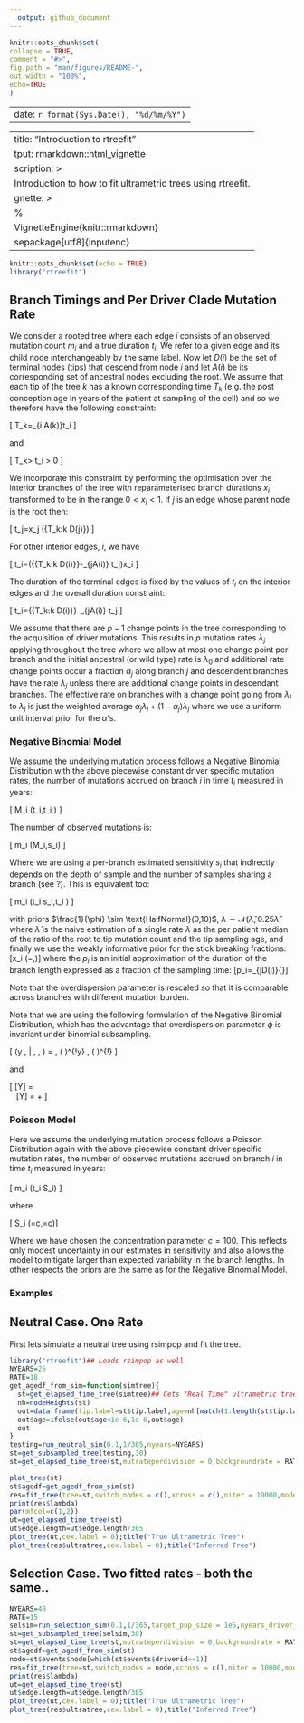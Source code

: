 ```yaml
---
  output: github_document
---
```


  <!-- README.md is generated from README.Rmd. Please edit that file -->

  ```r
knitr::opts_chunk$set(
  collapse = TRUE,
  comment = "#>",
  fig.path = "man/figures/README-",
  out.width = "100%",
  echo=TRUE
)
```
---
  date: `r format(Sys.Date(), "%d/%m/%Y")`
---
  ---
  title: "Introduction to rtreefit"
output: rmarkdown::html_vignette
description: >
  Introduction to how to fit ultrametric trees using rtreefit.
vignette: >
  %\VignetteIndexEntry{Introduction to rtreefit}
%\VignetteEngine{knitr::rmarkdown}
\usepackage[utf8]{inputenc}
---

  ```r
knitr::opts_chunk$set(echo = TRUE)
library("rtreefit")
```

## Branch Timings and Per Driver Clade Mutation Rate

We consider a rooted tree where each edge $i$ consists of an observed mutation count $m_i$ and a true duration $t_i$.  We refer to a given edge and its child node interchangeably by the same label. Now let $D(i)$ be the set of terminal nodes (tips) that descend from node $i$ and let $A(i)$ be its corresponding set of ancestral nodes excluding the root. We assume that each tip of the tree $k$ has a known corresponding time $T_k$ (e.g. the post conception age in years of the patient at sampling of the cell) and so we therefore have the following constraint:

  \[ T_k=\sum_{i \in A(k)}t_i \]

and

\[ T_k> t_i > 0 \]


We incorporate this constraint by performing the optimisation over the interior branches of the tree with reparameterised branch durations $x_i$  transformed to be in the range $0< x_i <1$.  If $j$  is an edge whose parent node is the root then:

  \[ t_j=x_j  \text{min}({T_k:k \in D(j)}) \]

For other interior edges, $i$, we have

\[ t_i=\left(\text{min}\left\{{T_k:k \in D(i)}\right\}-\sum_{j\in A(i)} t_j\right)x_i \]


The duration of the terminal edges is fixed by the values of $t_i$  on the interior edges and the overall duration constraint:

  \[ t_i=\text{min}\left\{{T_k:k \in D(i)}\right\}-\sum_{j\in A(i)} t_j \]

We assume that there are $p-1$ change points in the tree corresponding to the acquisition of driver mutations.  This results in $p$ mutation rates $\lambda_j$ applying throughout the tree where we allow at most one change point per branch and the initial ancestral (or wild type) rate is  $\lambda_0$ and additional rate change points occur a fraction $\alpha_j$ along branch $j$ and descendent branches have the rate $\lambda_j$ unless there are additional change points in descendant branches.  The effective rate on branches with a change point going from $\lambda_l$ to  $\lambda_j$ is just the weighted average $\alpha_j \lambda_l+(1-\alpha_j)\lambda_j$ where we use a uniform unit interval prior for the $\alpha$'s.

### Negative Binomial Model

We assume the underlying mutation process follows a Negative Binomial Distribution with the above piecewise constant driver specific mutation rates, the number of mutations accrued on branch $i$ in time $t_i$ measured in years:

\[ M_i \sim \text{NB}(\lambda t_i,\lambda t_i \phi) \]

The number of observed mutations is:

\[ m_i \sim \text{Binomial}(M_i,s_i) \]

Where we are using a per-branch estimated sensitivity $s_i$ that indirectly depends  on the depth of sample and the number of samples sharing a branch (see ?).  This is equivalent too:

\[ m_i \sim \text{NB}(\lambda t_i s_i,\lambda t_i \phi) \]

with priors $\frac{1}{\phi} \sim \text{HalfNormal}(0,10)$, $\lambda \sim \mathcal{N}(\hat{\lambda},0.25 \hat{\lambda}$ where $\hat{\lambda}$ is the naive estimation of a single rate $\lambda$ as the per patient median of the ratio of the root to tip mutation count and the tip sampling age, and finally we use the weakly informative prior for the stick breaking fractions:
\[x_i \sim \text{Beta}(\alpha=\frac{p_i}{1-\sum_{j\in A(i)}p_j},\beta=1)\]
where the $p_i$ is an initial approximation of the duration of the branch length expressed as a fraction of the sampling time:
\[p_i=\text{min}_{j\in D(i)}\left\{\frac{m_j+1}{\sum_{k\in A(j)}\left(m_k+1\right)}\right\}\]

Note that the overdispersion parameter is rescaled so that it is comparable across branches with different mutation burden.

Note that we are using the following formulation of the Negative Binomial Distribution, which has the advantage that overdispersion parameter $\phi$ is invariant under binomial subsampling.

\[ \text{NB}(y \, | \, \mu, \phi)  = \binom{y + \phi - 1}{y} \,
\left( \frac{\mu}{\mu+\phi} \right)^{\!y} \, \left(
\frac{\phi}{\mu+\phi} \right)^{\!\phi} \]

and

\[ \mathbb{E}[Y] = \mu \ \ \
\text{ and } \ \ \ \text{Var}[Y] = \mu + \frac{\mu^2}{\phi}
\]


### Poisson Model
Here we assume the underlying mutation process follows a Poisson Distribution again with the above piecewise constant driver specific mutation rates, the number of observed mutations accrued on branch $i$ in time $t_i$ measured in years:

\[ m_i \sim \text{Poisson}(\lambda t_i S_i) \]

where

\[ S_i \sim \text{Beta}(\alpha=c,\beta=c\frac{1-s_i}{s_i})\]

Where we have chosen the concentration parameter $c=100$. This reflects only modest uncertainty in our estimates in sensitivity and also allows the model to mitigate larger than expected variability in the branch lengths. In other respects the priors are the same as for the Negative Binomial Model.


### Examples


## Neutral Case.  One Rate
First lets simulate a neutral tree using rsimpop and fit the tree..

```r
library("rtreefit")## Loads rsimpop as well
NYEARS=25
RATE=18
get_agedf_from_sim=function(simtree){
  st=get_elapsed_time_tree(simtree)## Gets "Real Time" ultrametric tree
  nh=nodeHeights(st)
  out=data.frame(tip.label=st$tip.label,age=nh[match(1:length(st$tip.label),st$edge[,2]),2]/365)
  out$age=ifelse(out$age<1e-6,1e-6,out$age)
  out
}
testing=run_neutral_sim(0.1,1/365,nyears=NYEARS)
st=get_subsampled_tree(testing,30)
st=get_elapsed_time_tree(st,mutrateperdivision = 0,backgroundrate = RATE/365,odf=1)

plot_tree(st)
st$agedf=get_agedf_from_sim(st)
res=fit_tree(tree=st,switch_nodes = c(),xcross = c(),niter = 10000,model = "poisson_tree",early_growth_model_on = 0.0)
print(res$lambda)
par(mfcol=c(1,2))
ut=get_elapsed_time_tree(st)
ut$edge.length=ut$edge.length/365
plot_tree(ut,cex.label = 0);title("True Ultrametric Tree")
plot_tree(res$ultratree,cex.label = 0);title("Inferred Tree")
```

## Selection Case. Two fitted rates - both the same..
```r
NYEARS=40
RATE=15
selsim=run_selection_sim(0.1,1/365,target_pop_size = 1e5,nyears_driver_acquisition = 5,nyears = NYEARS,fitness=0.3,minprop = 0.05)
st=get_subsampled_tree(selsim,30)
st=get_elapsed_time_tree(st,mutrateperdivision = 0,backgroundrate = RATE/365,odf=1)
st$agedf=get_agedf_from_sim(st)
node=st$events$node[which(st$events$driverid==1)]
res=fit_tree(tree=st,switch_nodes = node,xcross = c(),niter = 10000,model = "poisson_tree",early_growth_model_on = 0.0)
print(res$lambda)
ut=get_elapsed_time_tree(st)
ut$edge.length=ut$edge.length/365
plot_tree(ut,cex.label = 0);title("True Ultrametric Tree")
plot_tree(res$ultratree,cex.label = 0);title("Inferred Tree")
```


